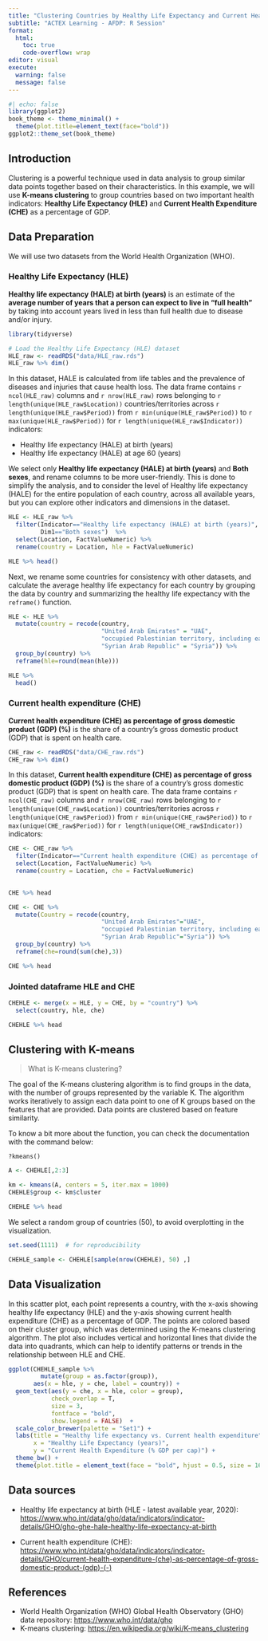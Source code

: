 ```yaml
---
title: "Clustering Countries by Healthy Life Expectancy and Current Health Expenditure"
subtitle: "ACTEX Learning - AFDP: R Session"
format: 
  html:
    toc: true
    code-overflow: wrap
editor: visual
execute:
  warning: false
  message: false
---
```


```r
#| echo: false
library(ggplot2)
book_theme <- theme_minimal() + 
  theme(plot.title=element_text(face="bold"))
ggplot2::theme_set(book_theme)
```

## Introduction

Clustering is a powerful technique used in data analysis to group similar data points together based on their characteristics. In this example, we will use **K-means clustering** to group countries based on two important health indicators: **Healthy Life Expectancy (HLE)** and **Current Health Expenditure (CHE)** as a percentage of GDP.

## Data Preparation

We will use two datasets from the World Health Organization (WHO).

### Healthy Life Expectancy (HLE)

**Healthy life expectancy (HALE) at birth (years)** is an estimate of the **average number of years that a person can expect to live in "full health"** by taking into account years lived in less than full health due to disease and/or injury.

```r
library(tidyverse)
```

```r
# Load the Healthy Life Expectancy (HLE) dataset
HLE_raw <- readRDS("data/HLE_raw.rds")
HLE_raw %>% dim()
```

In this dataset, HALE is calculated from life tables and the prevalence of diseases and injuries that cause health loss. The data frame contains `r ncol(HLE_raw)` columns and `r nrow(HLE_raw)` rows belonging to `r length(unique(HLE_raw$Location))` countries/territories across `r length(unique(HLE_raw$Period))` from `r min(unique(HLE_raw$Period))` to `r max(unique(HLE_raw$Period))` for `r length(unique(HLE_raw$Indicator))` indicators:

-   Healthy life expectancy (HALE) at birth (years)
-   Healthy life expectancy (HALE) at age 60 (years)

We select only **Healthy life expectancy (HALE) at birth (years)** and **Both sexes**, and rename columns to be more user-friendly. This is done to simplify the analysis, and to consider the level of Healthy life expectancy (HALE) for the entire population of each country, across all available years, but you can explore other indicators and dimensions in the dataset.

```r
HLE <- HLE_raw %>% 
  filter(Indicator=="Healthy life expectancy (HALE) at birth (years)",
         Dim1=="Both sexes")  %>%  
  select(Location, FactValueNumeric) %>%
  rename(country = Location, hle = FactValueNumeric) 

HLE %>% head()
```

Next, we rename some countries for consistency with other datasets, and calculate the average healthy life expectancy for each country by grouping the data by country and summarizing the healthy life expectancy with the `reframe()` function.

```r
HLE <- HLE %>%
  mutate(country = recode(country, 
                          "United Arab Emirates" = "UAE",
                          "occupied Palestinian territory, including east Jerusalem" = "Palestine", 
                          "Syrian Arab Republic" = "Syria")) %>%
  group_by(country) %>% 
  reframe(hle=round(mean(hle)))

HLE %>%
  head()
```

### Current health expenditure (CHE)

**Current health expenditure (CHE) as percentage of gross domestic product (GDP) (%)** is the share of a country's gross domestic product (GDP) that is spent on health care.

```r
CHE_raw <- readRDS("data/CHE_raw.rds")
CHE_raw %>% dim()
```

In this dataset, **Current health expenditure (CHE) as percentage of gross domestic product (GDP) (%)** is the share of a country's gross domestic product (GDP) that is spent on health care. The data frame contains `r ncol(CHE_raw)` columns and `r nrow(CHE_raw)` rows belonging to `r length(unique(CHE_raw$Location))` countries/territories across `r length(unique(CHE_raw$Period))` from `r min(unique(CHE_raw$Period))` to `r max(unique(CHE_raw$Period))` for `r length(unique(CHE_raw$Indicator))` indicators:

```r
CHE <- CHE_raw %>% 
  filter(Indicator=="Current health expenditure (CHE) as percentage of gross domestic product (GDP) (%)")  %>%  
  select(Location, FactValueNumeric) %>%
  rename(country = Location, che = FactValueNumeric) 
  

CHE %>% head
```

```r
CHE <- CHE %>% 
  mutate(Country = recode(country, 
                          "United Arab Emirates"="UAE",
                          "occupied Palestinian territory, including east Jerusalem"="Palestine", 
                          "Syrian Arab Republic"="Syria")) %>%
  group_by(country) %>% 
  reframe(che=round(sum(che),3))

CHE %>% head
```

### Jointed dataframe HLE and CHE

```r
CHEHLE <- merge(x = HLE, y = CHE, by = "country") %>% 
  select(country, hle, che)

CHEHLE %>% head
```

## Clustering with K-means

> What is K-means clustering?

The goal of the K-means clustering algorithm is to find groups in the data, with the number of groups represented by the variable K. The algorithm works iteratively to assign each data point to one of K groups based on the features that are provided. Data points are clustered based on feature similarity.

To know a bit more about the function, you can check the documentation with the command below:

```         
?kmeans()
```

```r
A <- CHEHLE[,2:3]

km <- kmeans(A, centers = 5, iter.max = 1000)
CHEHLE$group <- km$cluster

CHEHLE %>% head
```

We select a random group of countries (50), to avoid overplotting in the visualization.

```r
set.seed(1111)  # for reproducibility

CHEHLE_sample <- CHEHLE[sample(nrow(CHEHLE), 50) ,]
```

## Data Visualization

In this scatter plot, each point represents a country, with the x-axis showing healthy life expectancy (HLE) and the y-axis showing current health expenditure (CHE) as a percentage of GDP. The points are colored based on their cluster group, which was determined using the K-means clustering algorithm. The plot also includes vertical and horizontal lines that divide the data into quadrants, which can help to identify patterns or trends in the relationship between HLE and CHE.

```r
ggplot(CHEHLE_sample %>% 
         mutate(group = as.factor(group)),
       aes(x = hle, y = che, label = country)) +
  geom_text(aes(y = che, x = hle, color = group),
            check_overlap = T,
            size = 3, 
            fontface = "bold",
            show.legend = FALSE)  + 
  scale_color_brewer(palette = "Set1") +
  labs(title = "Healthy life expectancy vs. Current health expenditure",
       x = "Healthy Life Expectancy (years)", 
       y = "Current Health Expenditure (% GDP per cap)") +
  theme_bw() +
  theme(plot.title = element_text(face = "bold", hjust = 0.5, size = 16))
```

## Data sources

-   Healthy life expectancy at birth (HLE - latest available year, 2020): <https://www.who.int/data/gho/data/indicators/indicator-details/GHO/gho-ghe-hale-healthy-life-expectancy-at-birth>

-   Current health expenditure (CHE): <https://www.who.int/data/gho/data/indicators/indicator-details/GHO/current-health-expenditure-(che)-as-percentage-of-gross-domestic-product-(gdp)-(-)>

## References

-   World Health Organization (WHO) Global Health Observatory (GHO) data repository: <https://www.who.int/data/gho>
-   K-means clustering: <https://en.wikipedia.org/wiki/K-means_clustering>
